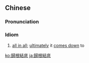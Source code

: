 {{also|归根结底}}
==Chinese==
{{zh-forms|s=归根结底|type=211}}

===Pronunciation===
{{zh-pron
|m=guīgēnjiédǐ
|cat=id
}}

===Idiom===
{{zh-idiom}}

# [[all in all]]; [[ultimately]] it [[come down|comes down]] to

[[ko:歸根結底]]
[[ja:歸根結底]]